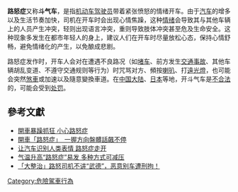 {{original research|time=2014-04-11T09:07:52+00:00}}
{{medical}}
'''路怒症'''又称'''斗气车'''，是指[[机动车|机动车]][[驾驶员|驾驶员]]带着紧张愤怒的情绪开车。由于[[汽车|汽车]]的增多以及生活节奏加快，司机在开车时会出现心情焦躁，这种[[情绪|情绪]]会导致其与其他车辆上的人员产生冲突，轻则出现语言冲突，重则导致肢体冲突甚至危及生命安全。这种现象多发生在都市年轻人的身上，建议人们在开车时尽量放松心态，保持心情舒畅，避免情绪化的产生，以免酿成悲剧。

路怒症发作时，开车人会对在遭遇不良路况（如[[堵车|堵车]]、前方发生[[交通事故|交通事故]]、其他车辆胡乱变道、不遵守交通规则等行为）时咒骂对方、頻按[[喇叭|喇叭]]、打[[遠光燈|遠光燈]]，也可能会突然[[煞車|煞車]]或加速以及隨意變換車道。在[[中国大陆|中国大陆]]、[[日本|日本]]等地，开斗气车是[[非法|不合法]]的，可能会受到[[处罚|处罚]]。

==參考文獻==
* [http://life.chinatimes.com/LifeContent/1404/20130319000540.html 開車暴躁抓狂 小心路怒症]
* [http://www.ettoday.net/news/20130319/177283.htm 開車「路怒症」　一握方向盤髒話飆不停]
* [https://web.archive.org/web/20150218023052/http://news.xinhuanet.com/auto/2014-03/27/c_126322418.htm 让汽车识别人类表情 路怒症走开]
* [https://web.archive.org/web/20170418022151/http://news.xinhuanet.com/health/2014-03/26/c_119948200.htm 气温升高“路怒症”易发 多种方式可减压]
* [https://baijiahao.baidu.com/s?id=1684881444791100364 「大整治」路怒司机不讲“武德”，恶意别车遭刑拘！]

{{街道與巷道}}
[[Category:危險駕車行為|Category:危險駕車行為]]